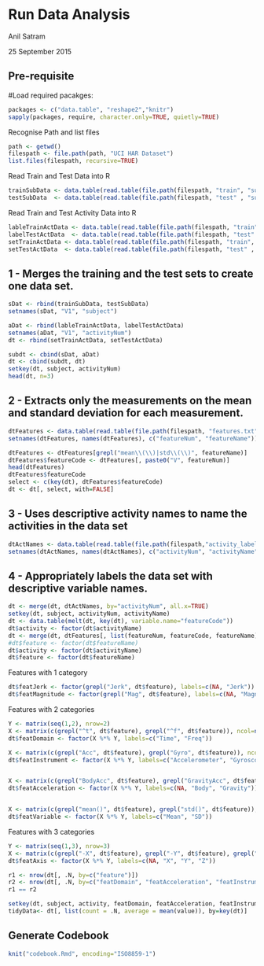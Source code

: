 Run Data Analysis
==================
Anil Satram

25 September 2015


Pre-requisite
-------------
#Load required pacakges:

```r
packages <- c("data.table", "reshape2","knitr")
sapply(packages, require, character.only=TRUE, quietly=TRUE)
```

Recognise Path and list files
```r
path <- getwd()
filespath <- file.path(path, "UCI HAR Dataset")
list.files(filespath, recursive=TRUE)
```

Read Train and Test Data into R
```r
trainSubData <- data.table(read.table(file.path(filespath, "train", "subject_train.txt")))
testSubData  <- data.table(read.table(file.path(filespath, "test" , "subject_test.txt" )))
```

Read Train and Test Activity Data into R
```r
lableTrainActData <- data.table(read.table(file.path(filespath, "train", "Y_train.txt")))
labelTestActData  <- data.table(read.table(file.path(filespath, "test" , "Y_test.txt" )))
setTrainActData <- data.table(read.table(file.path(filespath, "train", "X_train.txt")))
setTestActData  <- data.table(read.table(file.path(filespath, "test" , "X_test.txt" )))

```



1 - Merges the training and the test sets to create one data set.
-------------------------------------------------------------

```r
sDat <- rbind(trainSubData, testSubData)
setnames(sDat, "V1", "subject")

aDat <- rbind(lableTrainActData, labelTestActData)
setnames(aDat, "V1", "activityNum")
dt <- rbind(setTrainActData, setTestActData)

subdt <- cbind(sDat, aDat)
dt <- cbind(subdt, dt)
setkey(dt, subject, activityNum)
head(dt, n=3)
```

2 - Extracts only the measurements on the mean and standard deviation for each measurement.
---------------------------------------------------------------------------------------

```r
dtFeatures <- data.table(read.table(file.path(filespath, "features.txt")))
setnames(dtFeatures, names(dtFeatures), c("featureNum", "featureName"))

dtFeatures <- dtFeatures[grepl("mean\\(\\)|std\\(\\)", featureName)]
dtFeatures$featureCode <- dtFeatures[, paste0("V", featureNum)]
head(dtFeatures)
dtFeatures$featureCode
select <- c(key(dt), dtFeatures$featureCode)
dt <- dt[, select, with=FALSE]
```

3 - Uses descriptive activity names to name the activities in the data set
---------------------------------------------------------------------------

```r
dtActNames <- data.table(read.table(file.path(filespath,"activity_labels.txt")))
setnames(dtActNames, names(dtActNames), c("activityNum", "activityName"))
```
4 - Appropriately labels the data set with descriptive variable names.
-----------------------------------------------------------------------

```r
dt <- merge(dt, dtActNames, by="activityNum", all.x=TRUE)
setkey(dt, subject, activityNum, activityName)
dt <- data.table(melt(dt, key(dt), variable.name="featureCode"))
dt$activity <- factor(dt$activityName)
dt <- merge(dt, dtFeatures[, list(featureNum, featureCode, featureName)], by="featureCode", all.x=TRUE)
#dt$feature <- factor(dt$featureName)
dt$activity <- factor(dt$activityName)
dt$feature <- factor(dt$featureName)
```

Features with 1 category
```r
dt$featJerk <- factor(grepl("Jerk", dt$feature), labels=c(NA, "Jerk"))
dt$featMagnitude <- factor(grepl("Mag", dt$feature), labels=c(NA, "Magnitude"))
```

Features with 2 categories
```r
Y <- matrix(seq(1,2), nrow=2)
X <- matrix(c(grepl("^t", dt$feature), grepl("^f", dt$feature)), ncol=nrow(Y))
dt$featDomain <- factor(X %*% Y, labels=c("Time", "Freq"))

X <- matrix(c(grepl("Acc", dt$feature), grepl("Gyro", dt$feature)), ncol=nrow(Y))
dt$featInstrument <- factor(X %*% Y, labels=c("Accelerometer", "Gyroscope"))


X <- matrix(c(grepl("BodyAcc", dt$feature), grepl("GravityAcc", dt$feature)), ncol=nrow(Y))
dt$featAcceleration <- factor(X %*% Y, labels=c(NA, "Body", "Gravity"))


X <- matrix(c(grepl("mean()", dt$feature), grepl("std()", dt$feature)), ncol=nrow(Y))
dt$featVariable <- factor(X %*% Y, labels=c("Mean", "SD"))
```


Features with 3 categories
```r
Y <- matrix(seq(1,3), nrow=3)
X <- matrix(c(grepl("-X", dt$feature), grepl("-Y", dt$feature), grepl("-Z", dt$feature)), ncol=nrow(Y))
dt$featAxis <- factor(X %*% Y, labels=c(NA, "X", "Y", "Z"))

r1 <- nrow(dt[, .N, by=c("feature")])
r2 <- nrow(dt[, .N, by=c("featDomain", "featAcceleration", "featInstrument", "featJerk", "featMagnitude", "featVariable", "featAxis")])
r1 == r2

setkey(dt, subject, activity, featDomain, featAcceleration, featInstrument, featJerk, featMagnitude, featVariable, featAxis)
tidyData<- dt[, list(count = .N, average = mean(value)), by=key(dt)]
```
Generate Codebook
-------------------
```r
knit("codebook.Rmd", encoding="ISO8859-1")
```




